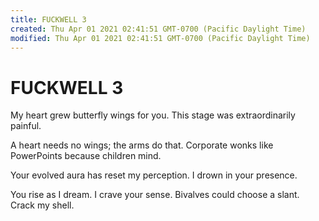 ```yaml
---
title: FUCKWELL 3
created: Thu Apr 01 2021 02:41:51 GMT-0700 (Pacific Daylight Time)
modified: Thu Apr 01 2021 02:41:51 GMT-0700 (Pacific Daylight Time)
---
```

# FUCKWELL 3

My heart grew butterfly wings for you.
This stage was extraordinarily painful.

A heart needs no wings;
the arms do that.
Corporate wonks like PowerPoints
because children mind.

Your evolved aura has reset my perception.
I drown in your presence.

You rise as I dream.
I crave your sense.
Bivalves could choose a slant.
Crack my shell.
